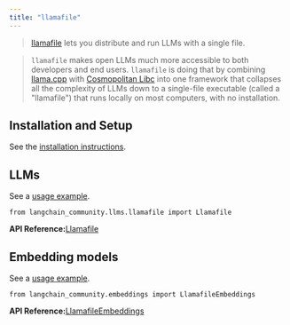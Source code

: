 ```yaml
---
title: "llamafile"
---
```


> [llamafile](https://github.com/Mozilla-Ocho/llamafile) lets you distribute and run LLMs with a single file.

> `llamafile` makes open LLMs much more accessible to both developers and end users. `llamafile` is doing that by combining [llama.cpp](https://github.com/ggerganov/llama.cpp) with [Cosmopolitan Libc](https://github.com/jart/cosmopolitan) into one framework that collapses all the complexity of LLMs down to a single-file executable (called a "llamafile") that runs locally on most computers, with no installation.

## Installation and Setup

See the [installation instructions](https://github.com/Mozilla-Ocho/llamafile?tab=readme-ov-file#quickstart).

## LLMs

See a [usage example](/src/oss/integrations/llms/llamafile).

```
from langchain_community.llms.llamafile import Llamafile
```

**API Reference:**[Llamafile](https://python.langchain.com/api_reference/community/llms/langchain_community.llms.llamafile.Llamafile.html)

## Embedding models

See a [usage example](/src/oss/integrations/text_embedding/llamafile).

```
from langchain_community.embeddings import LlamafileEmbeddings
```

**API Reference:**[LlamafileEmbeddings](https://python.langchain.com/api_reference/community/embeddings/langchain_community.embeddings.llamafile.LlamafileEmbeddings.html)
